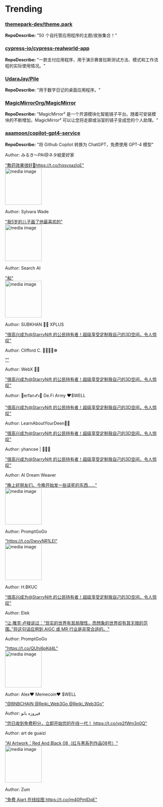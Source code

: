 
# Trending

### [themepark-dev/theme.park](https://github.com/themepark-dev/theme.park)
**RepoDescribe:** "50 个自托管应用程序的主题/皮肤集合！"
  

### [cypress-io/cypress-realworld-app](https://github.com/cypress-io/cypress-realworld-app)
**RepoDescribe:** "一款支付应用程序，用于演示赛普拉斯测试方法、模式和工作流程的实际使用情况。"
  

### [UdaraJay/Pile](https://github.com/UdaraJay/Pile)
**RepoDescribe:** "用于数字日记的桌面应用程序。"
  

### [MagicMirrorOrg/MagicMirror](https://github.com/MagicMirrorOrg/MagicMirror)
**RepoDescribe:** "MagicMirror² 是一个开源模块化智能镜子平台。随着可安装模块的不断增加，MagicMirror² 可以让您将走廊或浴室的镜子变成您的个人助理。"
  

### [aaamoon/copilot-gpt4-service](https://github.com/aaamoon/copilot-gpt4-service)
**RepoDescribe:** "将 Github Copilot 转换为 ChatGPT，免费使用 GPT-4 模型"
  

<TwoColumnLayout>
  <div>
    <p>Author: みるき～PAI@ネタ絵愛好家</p>
    <a href="https://twitter.com/MilkyPiePAI/status/1744967072915104255">"敷药效果很好💊https://t.co/hqsvsazIoE"</a>
  </div>
  <img width="120" src="https://pbs.twimg.com/media/GDddwceagAAGFjn.jpg" alt="media image" />
</TwoColumnLayout>
  

<TwoColumnLayout>
  <div>
    <p>Author: Sylvara Wade</p>
    <a href="https://twitter.com/Sylvara_AI_ART/status/1744966203205132427">"我5岁的儿子画了他最喜欢的"</a>
  </div>
  <img width="120" src="https://pbs.twimg.com/amplify_video_thumb/1744966081754828801/img/2Ps0jr0LuV-yRl9M.jpg" alt="media image" />
</TwoColumnLayout>
  

<TwoColumnLayout>
  <div>
    <p>Author: Search AI</p>
    <a href="https://twitter.com/SearchAi_Formal/status/1744961612086452295">"和"</a>
  </div>
  <img width="120" src="https://pbs.twimg.com/media/GDdZVlKasAAg864.jpg" alt="media image" />
</TwoColumnLayout>
  

<TwoColumnLayout>
  <div>
    <p>Author: SUBKHAN 💪🏻 XPLUS</p>
    <a href="https://twitter.com/Subkhan35557802/status/1745012666912153922">"很高兴成为@StarryNift 的公民持有者！超级享受定制我自己的3D空间，令人惊叹"</a>
  </div>
  <div></div>
</TwoColumnLayout>
  

<TwoColumnLayout>
  <div>
    <p>Author: Clifford C. 🎼🧑‍💻🍜☸️</p>
    <a href="https://twitter.com/duckmaestro/status/1744973854483878277">""</a>
  </div>
  <div></div>
</TwoColumnLayout>
  

<TwoColumnLayout>
  <div>
    <p>Author: WebX 💚🌙</p>
    <a href="https://twitter.com/WebX368966/status/1744996313467416959">"很高兴成为@StarryNift 的公民持有者！超级享受定制我自己的3D空间，令人惊叹"</a>
  </div>
  <div></div>
</TwoColumnLayout>
  

<TwoColumnLayout>
  <div>
    <p>Author: 🍁erfan✍️💙 De.Fi Army ♥️$WELL</p>
    <a href="https://twitter.com/Erfanhoseini301/status/1744982164821717305">"很高兴成为@StarryNift 的公民持有者！超级享受定制我自己的3D空间，令人惊叹"</a>
  </div>
  <div></div>
</TwoColumnLayout>
  

<TwoColumnLayout>
  <div>
    <p>Author: LearnAboutYourDeen💚🌙</p>
    <a href="https://twitter.com/ShittuAbdulmui4/status/1745014259564646701">"很高兴成为@StarryNift 的公民持有者！超级享受定制我自己的3D空间，令人惊叹"</a>
  </div>
  <div></div>
</TwoColumnLayout>
  

<TwoColumnLayout>
  <div>
    <p>Author: yhancee | 🌙🇵🇭</p>
    <a href="https://twitter.com/yhanceejon16/status/1745011976571691468">"很高兴成为@StarryNift 的公民持有者！超级享受定制我自己的3D空间，令人惊叹"</a>
  </div>
  <div></div>
</TwoColumnLayout>
  

<TwoColumnLayout>
  <div>
    <p>Author: AI Dream Weaver</p>
    <a href="https://twitter.com/AI_dream_weaver/status/1744894398201246053">"晚上好朋友们。今晚开始发一些该死的东西......"</a>
  </div>
  <img width="120" src="https://pbs.twimg.com/media/GDccNUgXgAEHcmN.jpg" alt="media image" />
</TwoColumnLayout>
  

<TwoColumnLayout>
  <div>
    <p>Author: PromptGoGo</p>
    <a href="https://twitter.com/PromptGoGo/status/1744886472522735967">"https://t.co/0wvyNR1LEI"</a>
  </div>
  <img width="120" src="https://pbs.twimg.com/media/GDcU_jqbYAAu7l2.jpg" alt="media image" />
</TwoColumnLayout>
  

<TwoColumnLayout>
  <div>
    <p>Author: H.BKUC</p>
    <a href="https://twitter.com/Yamaal55/status/1744956085004574809">"很高兴成为@StarryNift 的公民持有者！超级享受定制我自己的3D空间，令人惊叹"</a>
  </div>
  <div></div>
</TwoColumnLayout>
  

<TwoColumnLayout>
  <div>
    <p>Author: Elek</p>
    <a href="https://twitter.com/elekchen/status/1744871761517183130">"让·雅克·卢梭说过：“现实的世界有其局限性，而想象的世界却有其无限的范围。”将这句话应用到 AIGC 或 MR 行业是非常合适的。"</a>
  </div>
  <div></div>
</TwoColumnLayout>
  

<TwoColumnLayout>
  <div>
    <p>Author: PromptGoGo</p>
    <a href="https://twitter.com/PromptGoGo/status/1744888682459570225">"https://t.co/QUhj6pKd4L"</a>
  </div>
  <img width="120" src="https://pbs.twimg.com/media/GDcXAaDbIAA9eCu.jpg" alt="media image" />
</TwoColumnLayout>
  

<TwoColumnLayout>
  <div>
    <p>Author: Alex❤️ Memecoin❤️ $WELL</p>
    <a href="https://twitter.com/AlexandrKoroly1/status/1745019492478922902">"@BNBCHAIN @Reiki_Web3Go @Reiki_Web3Go"</a>
  </div>
  <div></div>
</TwoColumnLayout>
  

<TwoColumnLayout>
  <div>
    <p>Author: فېروزه بانو</p>
    <a href="https://twitter.com/RohiFaryab/status/1744981627141513420">"您已收到免费积分，立即开始您的在线一代！ https://t.co/vp2fWm3n0Q"</a>
  </div>
  <div></div>
</TwoColumnLayout>
  

<TwoColumnLayout>
  <div>
    <p>Author: art de guaizi</p>
    <a href="https://twitter.com/art_de_guaizi/status/1744931571931492521">"AI Artwork：Red And Black 08（红与黑系列作品08号）"</a>
  </div>
  <img width="120" src="https://pbs.twimg.com/media/GDc-Au5XwAA98U_.jpg" alt="media image" />
</TwoColumnLayout>
  

<TwoColumnLayout>
  <div>
    <p>Author: Zum</p>
    <a href="https://twitter.com/Ritzum9394/status/1744903340994297858">"免费 Aiart 在线绘图 https://t.co/jm40PmlDqE"</a>
  </div>
  <div></div>
</TwoColumnLayout>
  